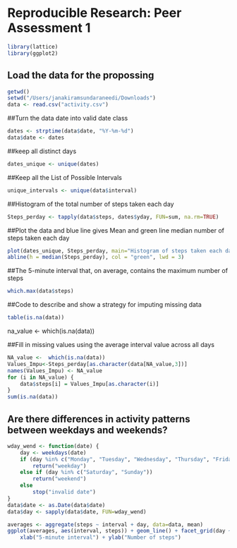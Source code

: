 # Reproducible Research: Peer Assessment 1
```r
library(lattice)
library(ggplot2)
```
## Load the data for the propossing
```r
getwd()
setwd("/Users/janakiramsundaraneedi/Downloads")
data <- read.csv("activity.csv")
```

##Turn the data date into valid date class
```r
dates <- strptime(data$date, "%Y-%m-%d")
data$date <- dates
```
##keep all distinct days
```r
dates_unique <- unique(dates)
```

##Keep all the List of Possible Intervals
```r
unique_intervals <- unique(data$interval)
```
##Histogram of the total number of steps taken each day
```r
Steps_perday <- tapply(data$steps, dates$yday, FUN=sum, na.rm=TRUE)
```
##Plot the data and blue line gives Mean and green line median number of steps taken each day
```r
plot(dates_unique, Steps_perday, main="Histogram of steps taken each day", xlab="Date (October to November 2012)", ylab="Frequency", type="l", lwd=2, col="black")+abline(h = mean(Steps_perday), col = "blue", lwd = 3)+
abline(h = median(Steps_perday), col = "green", lwd = 3)
```
##The 5-minute interval that, on average, contains the maximum number of steps
```r
which.max(data$steps)
```
##Code to describe and show a strategy for imputing missing data
```r
table(is.na(data))
```
na_value <-  which(is.na(data))

##Fill in missing values using the average interval value across all days
```r
NA_value <-  which(is.na(data))
Values_Impu<-Steps_perday[as.character(data[NA_value,3])]
names(Values_Impu) <- NA_value
for (i in NA_value) {
    data$steps[i] = Values_Impu[as.character(i)]
}
sum(is.na(data))
```
## Are there differences in activity patterns between weekdays and weekends?
```r
wday_wend <- function(date) {
    day <- weekdays(date)
    if (day %in% c("Monday", "Tuesday", "Wednesday", "Thursday", "Friday"))
        return("weekday")
    else if (day %in% c("Saturday", "Sunday"))
        return("weekend")
    else
        stop("invalid date")
}
data$date <- as.Date(data$date)
data$day <- sapply(data$date, FUN=wday_wend)

averages <- aggregate(steps ~ interval + day, data=data, mean)
ggplot(averages, aes(interval, steps)) + geom_line() + facet_grid(day ~ .) +
    xlab("5-minute interval") + ylab("Number of steps")
```



